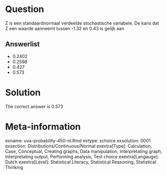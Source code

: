 Question
========

Z is een standaardnormaal verdeelde stochastische variabele. De kans dat Z een waarde aanneemt tussen -1.32 en 0.43 is gelijk aan 

Answerlist
----------
* 0.2402
* 0.2598
* 0.427
* 0.573

Solution
========

The correct answer is  0.573 

Meta-information
================
exname: uva-probability-450-nl.Rmd 
extype: schoice 
exsolution: 0001 
exsection: Distributions/Continuous/Normal
exextra[Type]: Calculation, Case, Conceptual, Creating graphs, Data manipulation, Interpretating graph, Interpretating output, Performing analysis, Test choice 
exextra[Langauge]: Dutch 
exextra[Level]: Statistical Literacy, Statistical Reasoning, Statistical Thinking 
